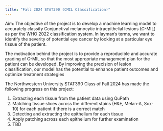 ```yaml
---
title: "Fall 2024 STAT390 (CMIL Classification)"
---
```


Aim: The objective of the project is to develop a machine learning model to accurately classify Conjunctival melanocytic intraepithelial lesions (C-MIL) as per the WHO 2022 classification system. In layman's terms, we want to identify the severity of potential eye cancer by looking at a particular eye tissue of the patient. 

The motivation behind the project is to provide a reproducible and accurate grading
of C-MIL so that the most appropriate management plan for the patient can be
developed. By improving the precision of lesion classification, our model has the potential to enhance patient outcomes and optimize treatment strategies

The Northwestern University STAT390 Class of Fall 2024 has made the following progress on this project:

1. Extracting each tissue from the patient data using QuPath
2. Matching tissue slices across the different stains (H&E, Melan-A, Sox-10) for each patient if there is a correct match
3. Detecting and extracting the epithelium for each tissue
4. Apply patching across each epithelium for further examination
5. TBD








